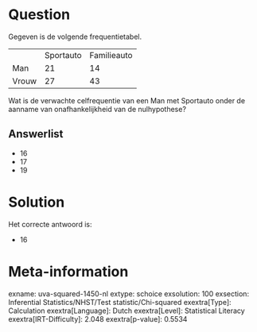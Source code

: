 Question
========

Gegeven is de volgende frequentietabel.

  ------- ----------- -------------
          Sportauto   Familieauto
  Man     21          14
  Vrouw   27          43
  ------- ----------- -------------

Wat is de verwachte celfrequentie van een Man met Sportauto onder de
aanname van onafhankelijkheid van de nulhypothese?

Answerlist
----------

* 16
* 17
* 19

Solution
========

Het correcte antwoord is: 

* 16

Meta-information
================
exname: uva-squared-1450-nl
extype: schoice
exsolution: 100
exsection: Inferential Statistics/NHST/Test statistic/Chi-squared
exextra[Type]: Calculation
exextra[Language]: Dutch
exextra[Level]: Statistical Literacy
exextra[IRT-Difficulty]: 2.048
exextra[p-value]: 0.5534
